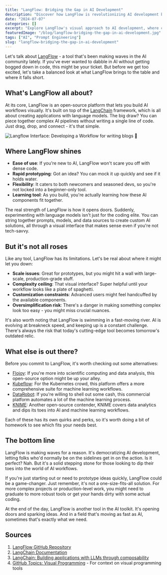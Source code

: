 ```yaml
---
title: "LangFlow: Bridging the Gap in AI Development"
description: "Discover how LangFlow is revolutionizing AI development by enabling no-code visual workflows. Learn how this open-source tool built on LangChain can streamline your AI implementation process and make language model applications more accessible."
date: "2024-07-07"
categories: []
excerpt: "Explore LangFlow's visual approach to AI development, where complex language model applications can be built without writing code, making AI more accessible to developers and businesses alike."
featuredImage: "/blog/langflow-bridging-the-gap-in-ai-development.jpg"
tags: ["AI", "Prompt Engineering"]
slug: "langflow-bridging-the-gap-in-ai-development"
---
```


Let's talk about [LangFlow](https://www.langflow.org/) - a tool that's been making waves in the AI community lately. If you've ever wanted to dabble in AI without getting bogged down in code, this might be your ticket. But before we get too excited, let's take a balanced look at what LangFlow brings to the table and where it falls short.

## What's LangFlow all about?

At its core, LangFlow is an open-source platform that lets you build AI workflows visually. It's built on top of the [LangChain](https://python.langchain.com/docs/get_started/introduction) framework, which is all about creating applications with language models. The big draw? You can piece together complex AI pipelines without writing a single line of code. Just drag, drop, and connect - it's that simple.

![Langflow Interface: Developing a Workflow for writing blogs 👀](/blog/langflow-bridging-the-gap-in-ai-development-1.png)

## Where LangFlow shines

- **Ease of use**: If you're new to AI, LangFlow won't scare you off with dense code.
- **Rapid prototyping**: Got an idea? You can mock it up quickly and see if it holds water.
- **Flexibility**: It caters to both newcomers and seasoned devs, so you're not locked into a beginner-only tool.
- **Learning tool**: As you build, you're actually learning how these AI components fit together.

The real strength of LangFlow is how it opens doors. Suddenly, experimenting with language models isn't just for the coding elite. You can string together prompts, models, and data sources to create custom AI solutions, all through a visual interface that makes sense even if you're not tech-savvy.

## But it's not all roses

Like any tool, LangFlow has its limitations. Let's be real about where it might let you down:

- **Scale issues**: Great for prototypes, but you might hit a wall with large-scale, production-grade stuff.
- **Complexity ceiling**: That visual interface? Super helpful until your workflow looks like a plate of spaghetti.
- **Customization constraints**: Advanced users might feel handcuffed by the available components.
- **Oversimplification risk**: There's a danger in making something complex look too easy - you might miss crucial nuances.

It's also worth noting that LangFlow is swimming in a fast-moving river. AI is evolving at breakneck speed, and keeping up is a constant challenge. There's always the risk that today's cutting-edge tool becomes tomorrow's outdated relic.

## What else is out there?

Before you commit to LangFlow, it's worth checking out some alternatives:

- [Flojoy](https://www.flojoy.ai/): If you're more into scientific computing and data analysis, this open-source option might be up your alley.
- [Kubeflow](https://www.kubeflow.org/): For the Kubernetes crowd, this platform offers a more comprehensive suite for machine learning workflows.
- [DataRobot](https://www.datarobot.com/): If you're willing to shell out some cash, this commercial platform automates a lot of the machine learning process.
- [KNIME](https://www.knime.com/): Another open-source contender, KNIME covers data analytics and dips its toes into AI and machine learning workflows.

Each of these has its own quirks and perks, so it's worth doing a bit of homework to see which fits your needs best.

## The bottom line

LangFlow is making waves for a reason. It's democratizing AI development, letting folks who'd normally be on the sidelines get in on the action. Is it perfect? Nah. But it's a solid stepping stone for those looking to dip their toes into the world of AI workflows.

If you're just starting out or need to prototype ideas quickly, LangFlow could be a game-changer. Just remember, it's not a one-size-fits-all solution. For more complex projects or production-level work, you might need to graduate to more robust tools or get your hands dirty with some actual coding.

At the end of the day, LangFlow is another tool in the AI toolkit. It's opening doors and sparking ideas. And in a field that's moving as fast as AI, sometimes that's exactly what we need.

## Sources

1. [LangFlow GitHub Repository](https://github.com/langflow-ai/langflow)
2. [LangChain Documentation](https://python.langchain.com/docs/get_started/introduction)
3. [LangChain: Building applications with LLMs through composability](https://datarootlabs.com/blog/langchain-building-llm-applications-through-composability)
4. [GitHub Topics: Visual Programming](https://github.com/topics/visual-programming) - For context on visual programming tools
